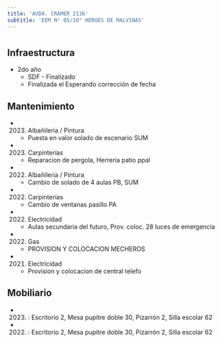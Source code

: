 ```yaml
---
title: 'AVDA. CRAMER 2136'
subtitle: 'EEM N° 05/10° HEROES DE MALVINAS'
---
```


#
## Infraestructura

* 2do año 
    + SDF - Finalizado 
    + Finalizada el Esperando corrección de fecha 






## Mantenimiento

*  (2023) Albañileria / Pintura 
    + Puesta en valor solado de escenario SUM

*  (2023) Carpinterías 
    + Reparacion de pergola, Herreria patio ppal

*  (2022) Albañileria / Pintura 
    + Cambio de solado de 4 aulas PB, SUM

*  (2022) Carpinterías 
    + Cambio de ventanas pasillo PA

*  (2022) Electricidad 
    + Aulas secundaria del futuro, Prov. coloc. 28 luces de emergencia

*  (2022) Gas 
    + PROVISION Y COLOCACION MECHEROS

*  (2021) Electricidad 
    + Provision y colocacion de central telefo





## Mobiliario

*  (2023) : Escritorio 2, Mesa pupitre doble 30, Pizarrón 2, Silla escolar 62 

*  (2022) : Escritorio 2, Mesa pupitre doble 30, Pizarrón 2, Silla escolar 62 



